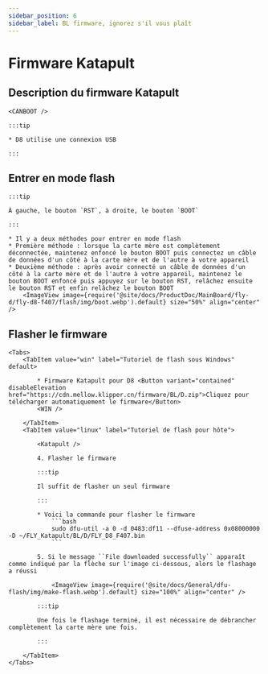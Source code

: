 ```yaml
---
sidebar_position: 6
sidebar_label: BL firmware, ignorez s'il vous plaît
---
```



# Firmware Katapult

## Description du firmware Katapult

    <CANBOOT />

    :::tip

    * D8 utilise une connexion USB

    :::

## Entrer en mode flash

    :::tip

    À gauche, le bouton `RST`, à droite, le bouton `BOOT`

    :::

    * Il y a deux méthodes pour entrer en mode flash
    * Première méthode : lorsque la carte mère est complètement déconnectée, maintenez enfoncé le bouton BOOT puis connectez un câble de données d'un côté à la carte mère et de l'autre à votre appareil
    * Deuxième méthode : après avoir connecté un câble de données d'un côté à la carte mère et de l'autre à votre appareil, maintenez le bouton BOOT enfoncé puis appuyez sur le bouton RST, relâchez ensuite le bouton RST et enfin relâchez le bouton BOOT
        <ImageView image={require('@site/docs/ProductDoc/MainBoard/fly-d/fly-d8-f407/flash/img/boot.webp').default} size="50%" align="center" />

## Flasher le firmware
    <Tabs>
        <TabItem value="win" label="Tutoriel de flash sous Windows" default>

            * Firmware Katapult pour D8 <Button variant="contained" disableElevation href="https://cdn.mellow.klipper.cn/firmware/BL/D.zip">Cliquez pour télécharger automatiquement le firmware</Button>
            <WIN />

        </TabItem>
        <TabItem value="linux" label="Tutoriel de flash pour hôte">

            <Katapult />

            4. Flasher le firmware

            :::tip

            Il suffit de flasher un seul firmware

            :::

            * Voici la commande pour flasher le firmware
                ```bash
                sudo dfu-util -a 0 -d 0483:df11 --dfuse-address 0x08000000 -D ~/FLY_Katapult/BL/D/FLY_D8_F407.bin
                ```

            5. Si le message ``File downloaded successfully`` apparaît comme indiqué par la flèche sur l'image ci-dessous, alors le flashage a réussi

                <ImageView image={require('@site/docs/General/dfu-flash/img/make-flash.webp').default} size="100%" align="center" />

            :::tip

            Une fois le flashage terminé, il est nécessaire de débrancher complètement la carte mère une fois.

            :::

        </TabItem>
    </Tabs>